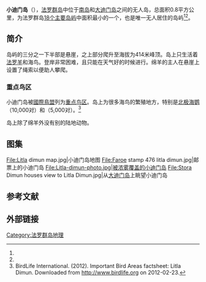 {{Infobox islands
| name             = 小迪门岛
| native name      = {{native name|fo|Lítla Dímun}}
| image name       = Lítla Dímun, Faroe Islands.jpg
| image caption    = 小迪门岛
| image map        = Position of Lítla Dímun on Faroe map.png
| map size         = 200px
| map caption      = 小迪门岛在法罗群岛中的位置（红色部分）
| coordinates      = {{coord|61|38|N|6|42|W|region:FO_type:isle|display=inline,title}}
| etymology        = 
| location         = [[大西洋|北大西洋]]
| archipelago      = [[法罗群岛|法罗群岛]]
| waterbody        = 
| area km2         = 0.8
| area footnotes   = <ref name="WorldAtlas"/>
| rank             = 
| coastline km     = 
| coastline footnotes = 
| elevation m      = 414
| elevation footnotes = 
| highest mount    = 
| country          = {{DEN}}
| country admin divisions title    = [[丹麥行政區劃|自治领]]
| country admin divisions          = {{flag|Faroe Islands}}
| country largest city type        = 
| country largest city             = 
| country largest city population  = 
| population       = 0
| population as of = 2021年1月
| population footnotes = <ref name="popu"/>
| languages        = 
| ethnic groups    = 
| timezone1        = 
| utc_offset1      = 
| timezone1_DST    = 
| utc_offset1_DST  = 
| additional info  = 
}}
'''小迪门岛'''（{{lang-fo|Lítla Dímun}}），[[法罗群岛|法罗群岛]]中位于[[南岛_(法罗群岛)|南岛]]和[[大迪门岛|大迪门岛]]之间的无人岛，总面积0.8平方公里，为法罗群岛[[法罗群岛岛屿列表|18个主要岛屿]]中面积最小的一个，也是唯一无人居住的岛屿<ref name="WorldAtlas"/><ref name="popu"/>。

== 简介 ==
岛屿的三分之一下半部是悬崖，之上部分爬升至海拔为414米峰顶。岛上只生活着[[法罗羊|法罗羊]]和海鸟。登岸非常困难，且只能在天气好的时候进行。绵羊的主人在悬崖上设置了绳索以便助人攀爬。

=== 重点鸟区 ===
小迪门岛被[[國際鳥盟|國際鳥盟]]列为[[重点鸟区|重点鸟区]]。岛上为很多海鸟的繁殖地方，特别是[[北极海鹦|北极海鹦]]（10,000对）和{{le|European storm petrel|European storm petrel}}（5,000对）。<ref>BirdLife International. (2012). Important Bird Areas factsheet: Litla Dimun. Downloaded from http://www.birdlife.org {{WebCite|url=https://www.webcitation.org/5QE8rvIqH?url=http://www.birdlife.org/ |date=20070710111036 |dateformat=iso }} on 2012-02-23.</ref>

岛上除了绵羊外没有别的陆地动物。

== 图集 ==
<gallery mode="packed" heights="130px">
File:Litla dimun map.jpg|小迪门岛地图
File:Faroe stamp 476 litla dimun.jpg|邮票上的小迪门岛
File:Litla-dimun-photo.jpg|被浓雾覆盖的小迪门岛
File:Stora Dimun houses view to Litla Dimun.jpg|从[[大迪门岛|大迪门岛]]上眺望小迪门岛
</gallery>

== 参考文献 ==
{{Reflist|30em|refs=
<ref name="WorldAtlas">{{cite web | url = https://www.worldatlas.com/articles/the-largest-islands-of-the-faroe-islands.html | title = The Largest Islands Of The Faroe Islands | language = en | publisher = WorldAtlas | accessdate = 2021-09-13 | archive-date = 2021-09-11 | archive-url = https://web.archive.org/web/20210911080847/https://www.worldatlas.com/articles/the-largest-islands-of-the-faroe-islands.html | dead-url = no }}</ref>

<ref name="popu">{{cite web | url = https://statbank.hagstova.fo/pxweb/en/H2/H2__IB__IB01/fo_abgd_md.px/?rxid=8612b90f-3759-4c23-a803-57f6f7e767a3 | title = Population by sex, age, village/city and month (1985-2021) | language = en | publisher = Statbank | accessdate = 2021-09-13 | archive-date = 2021-09-05 | archive-url = https://web.archive.org/web/20210905094349/https://statbank.hagstova.fo/pxweb/en/H2/H2__IB__IB01/fo_abgd_md.px/?rxid=8612b90f-3759-4c23-a803-57f6f7e767a3 | dead-url = no }}</ref>
}}

== 外部链接 ==
{{commonscat|Lítla Dímun}}

{{法罗群岛岛屿列表}}

[[Category:法罗群岛地理|Category:法罗群岛地理]]